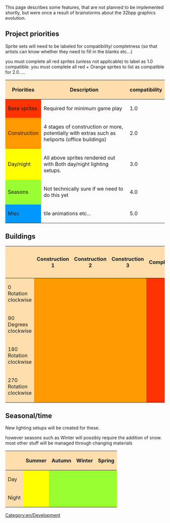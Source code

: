 {{en/Outdated}}

This page describes some features, that are not planned to be implemented shortly, but were once a result of brainstorms about the 32bpp graphics evolution.

== Project priorities ==

Sprite sets will need to be labeled for compatibility/ completness (so that artists can know whether they need to fill in the blanks etc...)

you must complete all red sprites (unless not applicable) to label as 1.0 compatible.  you must complete all red + Orange sprites to list as compatible for 2.0.....

{| border=2
!style="background:#ffdead;" |Priorities
!style="background:#ffdead;" |Description
!style="background:#ffdead;" |compatibility
|-
!style="background:#ff3300;" |Base sprites
|Required for minimum game play
|1.0
|-
!style="background:#ff9900;" |Construction
|4 stages of construction or more, potentially with extras such as heliports (office buildings)
|2.0
|-
!style="background:#ffff00;" |Day/night
|All above sprites rendered out with Both day/night lighting setups.
|3.0
|-
!style="background:#99ff33;" |Seasons
|Not technically sure if we need to do this yet
|4.0
|-
!style="background:#0099ff;" |Misc
|tile animations etc...
|5.0
|}

== Buildings ==
{| border=2
!style="background:#ffdead;" |
!style="background:#ffdead;" |Construction 1
!style="background:#ffdead;" |Construction 2
!style="background:#ffdead;" |Construction 3
!style="background:#ffdead;" |Complete
!style="background:#ffdead;" |Old/dilapidated
!style="background:#ffdead;" |Extras (heliports etc...)
|-
!style="background:#ffdead;" |0 Rotation clockwise
!style="background:#ff9900;" |
!style="background:#ff9900;" |
!style="background:#ff9900;" |
!style="background:#ff3300;" |
!style="background:#ff9900;" |
!style="background:#ff9900;" |
|-
!style="background:#ffdead;" |90 Degrees clockwise
!style="background:#ff9900;" |
!style="background:#ff9900;" |
!style="background:#ff9900;" |
!style="background:#ff3300;" |
!style="background:#ff9900;" |
!style="background:#ff9900;" |
|-
!style="background:#ffdead;" |180 Rotation clockwise
!style="background:#ff9900;" |
!style="background:#ff9900;" |
!style="background:#ff9900;" |
!style="background:#ff3300;" |
!style="background:#ff9900;" |
!style="background:#ff9900;" |
|-
!style="background:#ffdead;" |270 Rotation clockwise
!style="background:#ff9900;" |
!style="background:#ff9900;" |
!style="background:#ff9900;" |
!style="background:#ff3300;" |
!style="background:#ff9900;" |
!style="background:#ff9900;" |
|}

== Seasonal/time ==

New lighting setups will be created for these.

however seasons such as Winter will possibly require the addition of snow.  most other stuff will be managed through changing materials

{| border=2
!style="background:#ffdead;" |
!style="background:#ffdead;" |Summer
!style="background:#ffdead;" |Autumn
!style="background:#ffdead;" |Winter
!style="background:#ffdead;" |Spring
|-
!style="background:#ffdead;" |Day
!style="background:#ffff00;" |
!style="background:#99ff33;" |
!style="background:#99ff33;" |
!style="background:#99ff33;" |
|-
!style="background:#ffdead;" |Night
!style="background:#ffff00;" |
!style="background:#99ff33;" |
!style="background:#99ff33;" |
!style="background:#99ff33;" |
|}

[[Category:en/Development]]